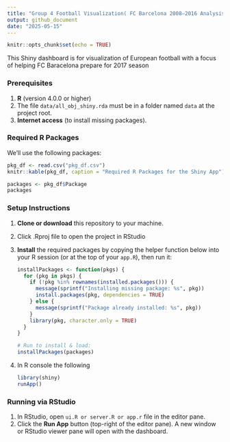```yaml
---
title: "Group 4 Football Visualization( FC Barcelona 2008–2016 Analysis Shiny App)"
output: github_document
date: "2025-05-15"
---
```


```r
knitr::opts_chunk$set(echo = TRUE)
```




This Shiny dashboard is for visualization of European football with a focus of helping FC Baracelona prepare for 2017 season


### Prerequisites


1. **R** (version 4.0.0 or higher)
2. The file `data/all_obj_shiny.rda` must be in a folder named `data` at the project root.
3. **Internet access** (to install missing packages).



### Required R Packages

We’ll use the following packages:

```r

pkg_df <- read.csv("pkg_df.csv")
knitr::kable(pkg_df, caption = "Required R Packages for the Shiny App")
```

```r
packages <- pkg_df$Package
packages
```




### Setup Instructions

1. **Clone or download** this repository to your machine.

2.  Click .Rproj file to open the project in RStudio


3. **Install** the required packages by copying the helper function below into your R session (or at the top of your `app.R`), then run it:

   ```r
   installPackages <- function(pkgs) {
     for (pkg in pkgs) {
       if (!pkg %in% rownames(installed.packages())) {
         message(sprintf("Installing missing package: %s", pkg))
         install.packages(pkg, dependencies = TRUE)
       } else {
         message(sprintf("Package already installed: %s", pkg))
       }
       library(pkg, character.only = TRUE)
     }
   }

   # Run to install & load:
   installPackages(packages)
   ```

4. In R console  the following

   ```r
   library(shiny)
   runApp()
   ```



### Running via RStudio

1. In RStudio, open `ui.R or server.R or app.r` file in the editor pane.
2. Click the **Run App** button (top-right of the editor pane).
A new window or RStudio viewer pane will open with the dashboard.


